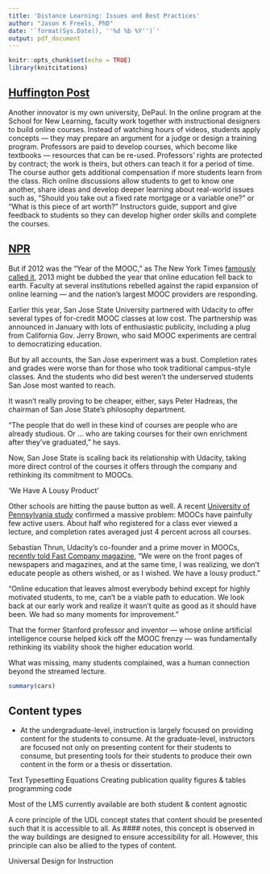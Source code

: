 ```yaml
---
title: 'Distance Learning: Issues and Best Practices'
author: "Jason K Freels, PhD"
date: '`format(Sys.Date(), ''%d %b %Y'')`'
output: pdf_document
---
```


```r
knitr::opts_chunk$set(echo = TRUE)
library(knitcitations)
```

## [Huffington Post](http://www.huffingtonpost.com/beth-rubin/online-classes-higher-education_b_2616446.html)

Another innovator is my own university, DePaul. In the online program at the School for New Learning, faculty work together with instructional designers to build online courses. Instead of watching hours of videos, students apply concepts — they may prepare an argument for a judge or design a training program. Professors are paid to develop courses, which become like textbooks — resources that can be re-used. Professors’ rights are protected by contract; the work is theirs, but others can teach it for a period of time. The course author gets additional compensation if more students learn from the class. Rich online discussions allow students to get to know one another, share ideas and develop deeper learning about real-world issues such as, “Should you take out a fixed rate mortgage or a variable one?” or “What is this piece of art worth?” Instructors guide, support and give feedback to students so they can develop higher order skills and complete the courses.

## [NPR](http://www.npr.org/2013/12/31/258420151/the-online-education-revolution-drifts-off-course)

But if 2012 was the "Year of the MOOC," as The New York Times [famously called it](http://www.nytimes.com/2012/11/04/education/edlife/massive-open-online-courses-are-multiplying-at-a-rapid-pace.html?_r=0), 2013 might be dubbed the year that online education fell back to earth. Faculty at several institutions rebelled against the rapid expansion of online learning — and the nation's largest MOOC providers are responding.

Earlier this year, San Jose State University partnered with Udacity to offer several types of for-credit MOOC classes at low cost. The partnership was announced in January with lots of enthusiastic publicity, including a plug from California Gov. Jerry Brown, who said MOOC experiments are central to democratizing education.

But by all accounts, the San Jose experiment was a bust. Completion rates and grades were worse than for those who took traditional campus-style classes. And the students who did best weren't the underserved students San Jose most wanted to reach.

It wasn't really proving to be cheaper, either, says Peter Hadreas, the chairman of San Jose State's philosophy department.

"The people that do well in these kind of courses are people who are already studious. Or ... who are taking courses for their own enrichment after they've graduated," he says.

Now, San Jose State is scaling back its relationship with Udacity, taking more direct control of the courses it offers through the company and rethinking its commitment to MOOCs.

'We Have A Lousy Product'

Other schools are hitting the pause button as well. A recent [University of Pennsylvania study](http://www.gse.upenn.edu/pdf/ahead/perna_ruby_boruch_moocs_dec2013.pdf) confirmed a massive problem: MOOCs have painfully few active users. About half who registered for a class ever viewed a lecture, and completion rates averaged just 4 percent across all courses.

Sebastian Thrun, Udacity's co-founder and a prime mover in MOOCs, [recently told Fast Company magazine](http://www.fastcompany.com/3021473/udacity-sebastian-thrun-uphill-climb), "We were on the front pages of newspapers and magazines, and at the same time, I was realizing, we don't educate people as others wished, or as I wished. We have a lousy product."

"Online education that leaves almost everybody behind except for highly motivated students, to me, can't be a viable path to education. We look back at our early work and realize it wasn't quite as good as it should have been. We had so many moments for improvement."

That the former Stanford professor and inventor — whose online artificial intelligence course helped kick off the MOOC frenzy — was fundamentally rethinking its viability shook the higher education world.

What was missing, many students complained, was a human connection beyond the streamed lecture.

```r
summary(cars)
```

## Content types

- At the undergraduate-level, instruction is largely focused on providing content for the students to consume.  At the graduate-level, instructors are focused not only on presenting content for their students to consume, but presenting tools for their students to produce their own content in the form or a thesis or dissertation.

Text
Typesetting Equations
Creating publication quality figures & tables
programming code

Most of the LMS currently available are both student & content agnostic 

A core principle of the UDL concept states that content should be presented such that it is accessible to all.  As #### notes, this concept is observed in the way buildings are designed to ensure accessibility for all.  However, this principle can also be allied to the types of content.

Universal Design for Instruction

